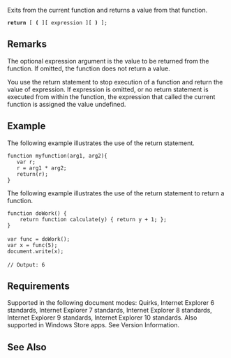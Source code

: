 Exits from the current function and returns a value from that function.

 '''return''' [ '''(''' ][ expression ][ ''')''' ];

==Remarks==
The optional expression argument is the value to be returned from the function. If omitted, the function does not return a value.

You use the return statement to stop execution of a function and return the value of expression. If expression is omitted, or no return statement is executed from within the function, the expression that called the current function is assigned the value undefined.


==Example==
The following example illustrates the use of the return statement.

 function myfunction(arg1, arg2){
    var r;
    r = arg1 * arg2;
    return(r);
 }
The following example illustrates the use of the return statement to return a function.

 function doWork() {
     return function calculate(y) { return y + 1; };
 }
 
 var func = doWork();
 var x = func(5);
 document.write(x);
 
 // Output: 6

==Requirements==
Supported in the following document modes: Quirks, Internet Explorer 6 standards, Internet Explorer 7 standards, Internet Explorer 8 standards, Internet Explorer 9 standards, Internet Explorer 10 standards. Also supported in Windows Store apps. See Version Information.


==See Also==

              
